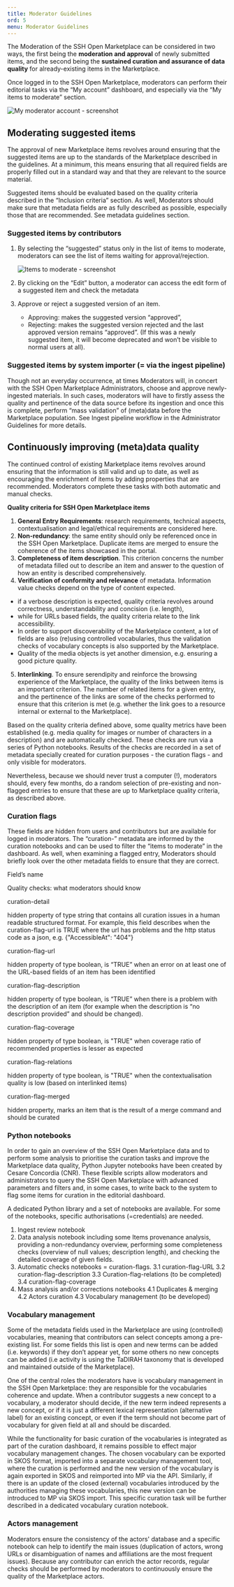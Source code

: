 ```yaml
---
title: Moderator Guidelines
ord: 5
menu: Moderator Guidelines
---
```

The Moderation of the SSH Open Marketplace can be considered in two ways, the first being the **moderation and approval** of newly submitted items, and the second being the **sustained curation and assurance of data quality** for already-existing items in the Marketplace. 

Once logged in to the SSH Open Marketplace, moderators can perform their editorial tasks via the “My account” dashboard, and especially via the “My items to moderate” section. 

![My moderator account - screenshot](/assets/images/screenshot-2022-01-13-at-17.20.10.png "My moderator account - screenshot")

## Moderating suggested items

The approval of new Marketplace items revolves around ensuring that the suggested items are up to the standards of the Marketplace described in the guidelines. At a minimum, this means ensuring that all required fields are properly filled out in a standard way and that they are relevant to the source material. 

Suggested items should be evaluated based on the quality criteria described in the “Inclusion criteria” section. As well, Moderators should make sure that metadata fields are as fully described as possible, especially those that are recommended. See metadata guidelines section.

### Suggested items by contributors

1. By selecting the “suggested” status only in the list of items to moderate, moderators can see the list of items waiting for approval/rejection. 

   ![Items to moderate - screenshot](/assets/images/moder_item.png "Items to moderate - screenshot")
2. By clicking on the “Edit” button, a moderator can access the edit form of a suggested item and check the metadata 
3. Approve or reject a suggested version of an item. 

   * Approving: makes the suggested version “approved”, 
   * Rejecting: makes the suggested version rejected and the last approved version remains “approved”. (If this was a newly suggested item, it will become deprecated and won’t be visible to normal users at all).

### Suggested items by system importer (= via the ingest pipeline)

Though not an everyday occurrence, at times Moderators will, in concert with the SSH Open Marketplace Administrators, choose and approve newly-ingested materials. In such cases, moderators will have to firstly assess the quality and pertinence of the data source before its ingestion and once this is complete, perform “mass validation” of (meta)data before the Marketplace population. See Ingest pipeline workflow in the Administrator Guidelines for more details.

## Continuously improving (meta)data quality

The continued control of existing Marketplace items revolves around ensuring that the information is still valid and up to date, as well as encouraging the enrichment of items by adding properties that are recommended. Moderators complete these tasks with both automatic and manual checks. 

**Quality criteria for SSH Open Marketplace items** 

1. **General Entry Requirements**: research requirements, technical aspects, contextualisation and legal/ethical requirements are considered here. 
2. **Non-redundancy**: the same entity should only be referenced once in the SSH Open Marketplace. Duplicate items are merged to ensure the coherence of the items showcased in the portal. 
3. **Completeness of item description**. This criterion concerns the number of metadata filled out to describe an item and answer to the question of how an entity is described comprehensively. 
4. **Verification of conformity and relevance** of metadata. Information value checks depend on the type of content expected. 

* if a verbose description is expected, quality criteria revolves around correctness, understandability and concision (i.e. length), 
* while for URLs based fields, the quality criteria relate to the link accessibility. 
* In order to support discoverability of the Marketplace content, a lot of fields are also (re)using controlled vocabularies, thus the validation checks of vocabulary concepts is also supported by the Marketplace. 
* Quality of the media objects is yet another dimension, e.g. ensuring a good picture quality.

5. **Interlinking**. To ensure serendipity and reinforce the browsing experience of the Marketplace, the quality of the links between items is an important criterion. The number of related items for a given entry, and the pertinence of the links are some of the checks performed to ensure that this criterion is met (e.g. whether the link goes to a resource internal or external to the Marketplace). 

Based on the quality criteria defined above, some quality metrics have been established (e.g. media quality for images or number of characters in a description) and are automatically checked. These checks are run via a series of Python notebooks. Results of the checks are recorded in a set of metadata specially created for curation purposes - the curation flags - and only visible for moderators. 

Nevertheless, because we should never trust a computer (!), moderators should, every few months, do a random selection of pre-existing and non-flagged entries to ensure that these are up to Marketplace quality criteria, as described above.

### Curation flags

These fields are hidden from users and contributors but are available for logged in moderators. The “curation-” metadata are informed by the curation notebooks and can be used to filter the “items to moderate” in the dashboard. As well, when examining a flagged entry, Moderators should briefly look over the other metadata fields to ensure that they are correct.

<div className="grid" style="grid-template-columns: 150px 1fr; gap: 2rem 1rem">

Field’s name

Quality checks: what moderators should know

curation-detail

hidden property of type string that contains all curation issues in a human readable structured format. For example, this field describes when the curation-flag-url is TRUE where the url has problems and the http status code as a json, e.g. {"AccessibleAt": "404"}

curation-flag-url

hidden property of type boolean, is “TRUE” when an error on at least one of the URL-based fields of an item has been identified 

curation-flag-description

hidden property of type boolean, is “TRUE” when there is a problem with the description of an item (for example when the description is “no description provided” and should be changed).

curation-flag-coverage

hidden property of type boolean, is "TRUE" when coverage ratio of recommended properties is lesser as expected

curation-flag-relations

hidden property of type boolean, is "TRUE" when the contextualisation quality is low (based on interlinked items)

curation-flag-merged

hidden property, marks an item that is the result of a merge command and should be curated

</div>

### Python notebooks

In order to gain an overview of the SSH Open Marketplace data and to perform some analysis to prioritise the curation tasks and improve the Marketplace data quality, Python Jupyter notebooks have been created by Cesare Concordia (CNR). These flexible scripts allow moderators and administrators to query the SSH Open Marketplace with advanced parameters and filters and, in some cases, to write back to the system to flag some items for curation in the editorial dashboard. 

A dedicated Python library and a set of notebooks are available. For some of the notebooks, specific authorisations (=credentials) are needed.

1. Ingest review notebook
2. Data analysis notebook including some Items provenance analysis, providing a non-redundancy overview, performing some completeness checks (overview of null values; description length), and checking the detailed coverage of given fields.
3. Automatic checks notebooks = curation-flags.
   3.1 curation-flag-URL
   3.2 curation-flag-description
   3.3 Curation-flag-relations (to be completed)
   3.4 curation-flag-coverage
4. Mass analysis and/or corrections notebooks
   4.1 Duplicates & merging
   4.2 Actors curation
   4.3 Vocabulary management (to be developed)

### Vocabulary management

Some of the metadata fields used in the Marketplace are using (controlled) vocabularies, meaning that contributors can select concepts among a pre-existing list. For some fields this list is open and new terms can be added (i.e. keywords) if they don’t appear yet, for some others no new concepts can be added (i.e activity is using the TaDIRAH taxonomy that is developed and maintained outside of the Marketplace).

One of the central roles the moderators have is vocabulary management in the SSH Open Marketplace: they are responsible for the vocabularies coherence and update. When a contributor suggests a new concept to a vocabulary, a moderator should decide, if the new term indeed represents a new concept, or if it is just a different lexical representation (alternative label) for an existing concept, or even if the term should not become part of vocabulary for given field at all and should be discarded.

While the functionality for basic curation of the vocabularies is integrated as part of the curation dashboard, it remains possible to effect major vocabulary management changes. The chosen vocabulary can be exported in SKOS format, imported into a separate vocabulary management tool, where the curation is performed and the new version of the vocabulary is again exported in SKOS and reimported into MP via the API. Similarly, if there is an update of the closed (external) vocabularies introduced by the authorities managing these vocabularies, this new version can be introduced to MP via SKOS import. This specific curation task will be further described in a dedicated vocabulary curation notebook. 

### Actors management

Moderators ensure the consistency of the actors' database and a specific notebook can help to identify the main issues (duplication of actors, wrong URLs or disambiguation of names and affiliations are the most frequent issues). Because any contributor can enrich the actor records, regular checks should be performed by moderators to continuously ensure the quality of the Marketplace actors.
